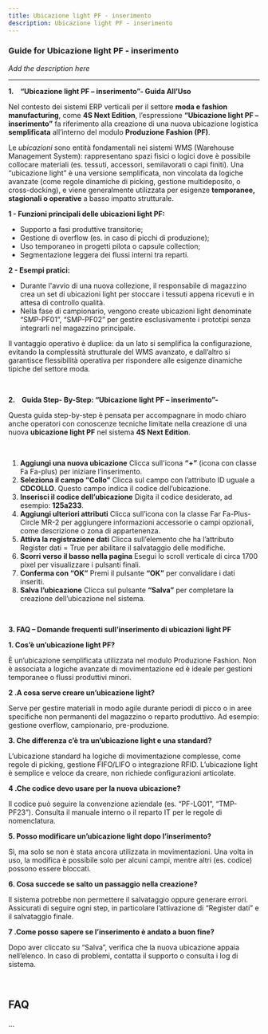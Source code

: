 ```yaml
---
title: Ubicazione light PF - inserimento
description: Ubicazione light PF - inserimento
---
```


### Guide for Ubicazione light PF - inserimento

*Add the description here*

***

**1.    “Ubicazione light PF – inserimento”- Guida All’Uso**

Nel contesto dei sistemi ERP verticali per il settore **moda e fashion manufacturing**, come **4S Next Edition**, l’espressione **“Ubicazione light PF – inserimento”** fa riferimento alla creazione di una nuova ubicazione logistica **semplificata** all’interno del modulo **Produzione Fashion (PF)**.

Le *ubicazioni* sono entità fondamentali nei sistemi WMS (Warehouse Management System): rappresentano spazi fisici o logici dove è possibile collocare materiali (es. tessuti, accessori, semilavorati o capi finiti). Una “ubicazione light” è una versione semplificata, non vincolata da logiche avanzate (come regole dinamiche di picking, gestione multideposito, o cross-docking), e viene generalmente utilizzata per esigenze **temporanee, stagionali o operative** a basso impatto strutturale.

**1 - Funzioni principali delle ubicazioni light PF:**

* Supporto a fasi produttive transitorie;
* Gestione di overflow (es. in caso di picchi di produzione);
* Uso temporaneo in progetti pilota o capsule collection;
* Segmentazione leggera dei flussi interni tra reparti.

**2 - Esempi pratici:**

* Durante l'avvio di una nuova collezione, il responsabile di magazzino crea un set di ubicazioni light per stoccare i tessuti appena ricevuti e in attesa di controllo qualità.
* Nella fase di campionario, vengono create ubicazioni light denominate “SMP-PF01”, “SMP-PF02” per gestire esclusivamente i prototipi senza integrarli nel magazzino principale.

Il vantaggio operativo è duplice: da un lato si semplifica la configurazione, evitando la complessità strutturale del WMS avanzato, e dall’altro si garantisce flessibilità operativa per rispondere alle esigenze dinamiche tipiche del settore moda.

 

**2.    Guida Step- By-Step: “Ubicazione light PF – inserimento”-**

Questa guida step-by-step è pensata per accompagnare in modo chiaro anche operatori con conoscenze tecniche limitate nella creazione di una nuova **ubicazione light PF** nel sistema **4S Next Edition**.

 

1. **Aggiungi una nuova ubicazione**
   Clicca sull'icona **“+”** (icona con classe Fa Fa-plus) per iniziare l’inserimento.
2. **Seleziona il campo “Collo”**
   Clicca sul campo con l’attributo ID uguale a **CDCOLLO**. Questo campo indica il codice dell’ubicazione.
3. **Inserisci il codice dell’ubicazione**
   Digita il codice desiderato, ad esempio: **125a233**.
4. **Aggiungi ulteriori attributi**
   Clicca sull’icona con la classe Far Fa-Plus-Circle MR-2 per aggiungere informazioni accessorie o campi opzionali, come descrizione o zona di appartenenza.
5. **Attiva la registrazione dati**
   Clicca sull’elemento che ha l’attributo Register dati = True per abilitare il salvataggio delle modifiche.
6. **Scorri verso il basso nella pagina**
   Esegui lo scroll verticale di circa 1700 pixel per visualizzare i pulsanti finali.
7. **Conferma con “OK”**
   Premi il pulsante **“OK”** per convalidare i dati inseriti.
8. **Salva l’ubicazione**
   Clicca sul pulsante **“Salva”** per completare la creazione dell’ubicazione nel sistema.

 

**3. FAQ – Domande frequenti sull’inserimento di ubicazioni light PF**

**1. Cos’è un’ubicazione light PF?**

È un’ubicazione semplificata utilizzata nel modulo Produzione Fashion. Non è associata a logiche avanzate di movimentazione ed è ideale per gestioni temporanee o flussi produttivi minori.

**2 .A cosa serve creare un’ubicazione light?**

Serve per gestire materiali in modo agile durante periodi di picco o in aree specifiche non permanenti del magazzino o reparto produttivo. Ad esempio: gestione overflow, campionario, pre-produzione.

**3. Che differenza c’è tra un’ubicazione light e una standard?**

L’ubicazione standard ha logiche di movimentazione complesse, come regole di picking, gestione FIFO/LIFO o integrazione RFID. L’ubicazione light è semplice e veloce da creare, non richiede configurazioni articolate.

**4 .Che codice devo usare per la nuova ubicazione?**

Il codice può seguire la convenzione aziendale (es. “PF-LG01”, “TMP-PF23”). Consulta il manuale interno o il reparto IT per le regole di nomenclatura.

**5. Posso modificare un’ubicazione light dopo l’inserimento?**

Sì, ma solo se non è stata ancora utilizzata in movimentazioni. Una volta in uso, la modifica è possibile solo per alcuni campi, mentre altri (es. codice) possono essere bloccati.

**6. Cosa succede se salto un passaggio nella creazione?**

Il sistema potrebbe non permettere il salvataggio oppure generare errori. Assicurati di seguire ogni step, in particolare l’attivazione di “Register dati” e il salvataggio finale.

**7 .Come posso sapere se l’inserimento è andato a buon fine?**

Dopo aver cliccato su “Salva”, verifica che la nuova ubicazione appaia nell’elenco. In caso di problemi, contatta il supporto o consulta i log di sistema.

 

## FAQ

...